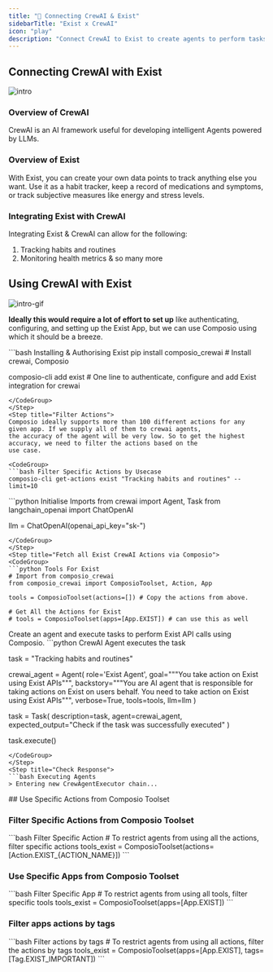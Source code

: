 ```yaml
---
title: "🚀 Connecting CrewAI & Exist"
sidebarTitle: "Exist x CrewAI"
icon: "play"
description: "Connect CrewAI to Exist to create agents to perform tasks using natural language"
---
```


## Connecting CrewAI with Exist
![intro](/media/intro.jpg)

### Overview of CrewAI

CrewAI is an AI framework useful for developing intelligent Agents powered by LLMs.

### Overview of Exist

With Exist, you can create your own data points to track anything else you want. Use it as a habit tracker, keep a record of medications and symptoms, or track subjective measures like energy and stress levels.

### Integrating Exist with CrewAI

Integrating Exist & CrewAI can allow for the following:

1. Tracking habits and routines
2. Monitoring health metrics
& so many more

## Using CrewAI with Exist
![intro-gif](/media/intro.gif)
<Steps>
<Step title="Setting Up the Environment">

**Ideally this would require a lot of effort to set up** like authenticating, configuring, and setting up the Exist App, but we can use Composio using which it should be a breeze.

<CodeGroup>
```bash Installing & Authorising Exist
pip install composio_crewai # Install crewai, Composio 

composio-cli add exist # One line to authenticate, configure and add Exist integration for crewai
```
</CodeGroup>
</Step>
<Step title="Filter Actions">
Composio ideally supports more than 100 different actions for any given app. If we supply all of them to crewai agents, 
the accuracy of the agent will be very low. So to get the highest accuracy, we need to filter the actions based on the 
use case.

<CodeGroup>
```bash Filter Specific Actions by Usecase
composio-cli get-actions exist "Tracking habits and routines" --limit=10
```
</CodeGroup>

</Step>
<Step title="Import Base Packages">

<CodeGroup>
```python Initialise Imports
from crewai import Agent, Task
from langchain_openai import ChatOpenAI

llm = ChatOpenAI(openai_api_key="sk-<OPENAI KEY>")
```
</CodeGroup>
</Step>
<Step title="Fetch all Exist CrewAI Actions via Composio">
<CodeGroup>
```python Tools For Exist
# Import from composio_crewai
from composio_crewai import ComposioToolset, Action, App

tools = ComposioToolset(actions=[]) # Copy the actions from above. 

# Get All the Actions for Exist
# tools = ComposioToolset(apps=[App.EXIST]) # can use this as well
```
</CodeGroup>
</Step>
<Step title="Execute the Agent">
Create an agent and execute tasks to perform Exist API calls using Composio. 
<CodeGroup>
```python CrewAI Agent executes the task

task = "Tracking habits and routines"

crewai_agent = Agent(
    role='Exist Agent',
    goal="""You take action on Exist using Exist APIs""",
    backstory="""You are AI agent that is responsible for taking actions on Exist on users behalf. You need to take action on Exist using Exist APIs""",
    verbose=True,
    tools=tools,
    llm=llm
)

task = Task(
    description=task,
    agent=crewai_agent,
    expected_output="Check if the task was successfully executed"
)

task.execute()
```
</CodeGroup>
</Step>
<Step title="Check Response">
```bash Executing Agents
> Entering new CrewAgentExecutor chain...
```
</Step>
</Steps>
## Use Specific Actions from Composio Toolset

### Filter Specific Actions from Composio Toolset

<CodeGroup>
```bash Filter Specific Action
# To restrict agents from using all the actions, filter specific actions
tools_exist = ComposioToolset(actions=[Action.EXIST_{ACTION_NAME}])
```
</CodeGroup>

### Use Specific Apps from Composio Toolset
<CodeGroup>
```bash Filter Specific App
# To restrict agents from using all tools, filter specific tools
tools_exist = ComposioToolset(apps=[App.EXIST])
```
</CodeGroup>

### Filter apps actions by tags 
<CodeGroup>
```bash Filter actions by tags
# To restrict agents from using all actions, filter the actions by tags
tools_exist = ComposioToolset(apps=[App.EXIST], tags=[Tag.EXIST_IMPORTANT])
```
</CodeGroup>
